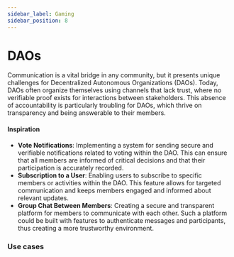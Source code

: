 ```yaml
---
sidebar_label: Gaming
sidebar_position: 8
---
```


# DAOs

Communication is a vital bridge in any community, but it presents unique challenges for Decentralized Autonomous Organizations (DAOs). Today, DAOs often organize themselves using channels that lack trust, where no verifiable proof exists for interactions between stakeholders. This absence of accountability is particularly troubling for DAOs, which thrive on transparency and being answerable to their members.

#### Inspiration

- **Vote Notifications**:
  Implementing a system for sending secure and verifiable notifications related to voting within the DAO. This can ensure that all members are informed of critical decisions and that their participation is accurately recorded.
- **Subscription to a User**:
  Enabling users to subscribe to specific members or activities within the DAO. This feature allows for targeted communication and keeps members engaged and informed about relevant updates.
- **Group Chat Between Members**:
  Creating a secure and transparent platform for members to communicate with each other. Such a platform could be built with features to authenticate messages and participants, thus creating a more trustworthy environment.

### Use cases


<Usecases />
